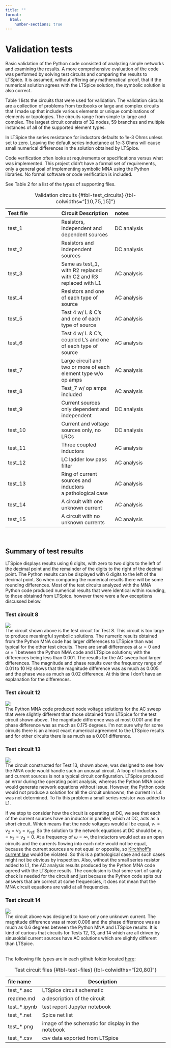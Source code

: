 ```yaml
---
title: ""
format:
  html:
    number-sections: true
---
```

# Validation tests {#sec-Validation}
Basic validation of the Python code consisted of analyzing simple networks and examining the results. A more comprehensive evaluation of the code was performed by solving test circuits and comparing the results to LTSpice. It is assumed, without offering any mathematical proof, that if the numerical solution agrees with the LTSpice solution, the symbolic solution is also correct. 

Table 1 lists the circuits that were used for validation. The validation circuits are a collection of problems from textbooks or large and complex circuits that I made up that include various elements or unique combinations of elements or topologies. The circuits range from simple to large and complex. The largest circuit consists of 32 nodes, 59 branches and multiple instances of all of the supported element types.

In LTSpice the series resistance for inductors defaults to 1e-3 Ohms unless set to zero. Leaving the default series inductance at 1e-3 Ohms will cause small numerical differences in the solution obtained by LTSpice.

Code verification often looks at requirements or specifications versus what was implemented. This project didn't have a formal set of requirements, only a general goal of implementing symbolic MNA using the Python libraries. No formal software or code verification is included.

See Table 2 for a list of the types of supporting files.

: Validation circuits {#tbl-test_circuits} {tbl-colwidths="[10,75,15]"}

| Test file | Circuit Description | notes |
|:---|:---|:---|
| test_1 | Resistors, independent and dependent sources | DC analysis |
| test_2 | Resistors and independent sources | DC analysis |
| test_3 | Same as test_1, with R2 replaced with C2 and R3 replaced with L1 | AC analysis |
| test_4 | Resistors and one of each type of source | AC analysis |
| test_5 | Test 4 w/ L & C's and one of each type of source | AC analysis |
| test_6 | Test 4 w/ L & C's, coupled L's and one of each type of source | AC analysis |
| test_7 | Large circuit and two or more of each element type w/o op amps | AC analysis |
| test_8 | Test_7 w/ op amps included | AC analysis |
| test_9 | Current sources only dependent and independent | DC analysis |
| test_10 | Current and voltage sources only, no LRCs | DC analysis |
| test_11 | Three coupled inductors | AC analysis |
| test_12 | LC ladder low pass filter | AC analysis |
| test_13 | Ring of current sources and inductors<br>a pathological case | AC analysis |
| test_14 | A circuit with one unknown current | AC analysis |
| test_15 | A circuit with no unknown currents | AC analysis |
<br>

## Summary of test results
LTSpice displays results using 6 digits, with zero to two digits to the left of the decimal point and the remainder of the digits to the right of the decimal point. The Python results can be displayed with 6 digits to the left of the decimal point. So when comparing the numerical results there will be some rounding differences. Most of the test circuits analyzed with the MNA Python code produced numerical results that were identical within rounding, to those obtained from LTSpice. however there were a few exceptions discussed below.

### Test circuit 8
![](test_8.png)  
The circuit shown above is the test circuit for Test 8. This circuit is too large to produce meaningful symbolic solutions. The numeric results obtained from the Python MNA code has larger differences to LTSpice than was typical for the other test circuits. There are small differences at $\omega = 0$ and $\omega = 1$ between the Python NMA code and LTSpice solutions; with the differences being less than 0.001. The results for the AC sweep had larger differences. The magnitude and phase results over the frequency range of 0.01 to 10 Hz shows that the magnitude difference was as much as 0.005 and the phase was as much as 0.02 difference. At this time I don’t have an explanation for the differences.

### Test circuit 12
![](test_12.png)  
The Python MNA code produced node voltage solutions for the AC sweep that were slightly different than those obtained from LTSpice for the test circuit shown above. The magnitude difference was at most 0.001 and the phase difference was as much as 0.175 degrees. I'm not sure why for some circuits there is an almost exact numerical agreement to the LTSpice results and for other circuits there is as much as a 0.001 difference.

### Test circuit 13
![](test_13.png)  
The circuit constructed for Test 13, shown above, was designed to see how the MNA code would handle such an unusual circuit. A loop of inductors and current sources is not a typical circuit configuration. LTSpice produced an error during the operating point analysis, whereas the Python MNA code would generate network equations without issue. However, the Python code would not produce a solution for all the circuit unknowns; the current in L4 was not determined. To fix this problem a small series resistor was added to L1.

If we stop to consider how the circuit is operating at DC, we see that each of the current sources have an inductor in parallel, which at DC, acts as a short circuit. Which means that the node voltages would all be equal, $v_1 = v_2 = v_3 = v_{ref}$. So the solution to the network equations at DC should be $v_1 = v_2 = v_3 = 0$. At a frequency of $\omega = \infty$, the inductors would act as an open circuits and the currents flowing into each note would not be equal, because the current sources are not equal or opposite, so [Kirchhoff's current law](https://en.wikipedia.org/wiki/Kirchhoff%27s_circuit_laws) would be violated. So this is a pathological case and such cases might not be obvious by inspection. Also, without the small series resistor added to L1, the AC analysis results produced by the Python MNA code agreed with the LTSpice results. The conclusion is that some sort of sanity check is needed for the circuit and just because the Python code spits out answers that are correct at some frequencies, it does not mean that the MNA circuit equations are valid at all frequencies. 

### Test circuit 14
![](test_14.png)  
The circuit above was designed to have only one unknown current. The magnitude difference was at most 0.006 and the phase difference was as much as 0.6 degrees between the Python MNA and LTSpice results. It is kind of curious that circuits for Tests 12, 13, and 14 which are all driven by sinusoidal current sources have AC solutions which are slightly different than LTSpice. 
<br>
<br>

The following file types are in each github folder located [here](https://github.com/Tiburonboy/Symbolic-modified-nodal-analysis/tree/master/test%20circuits):

: Test circuit files {#tbl-test-files} {tbl-colwidths="[20,80]"}

| file name | Description |
|:---------------|-------------|
| test_*.asc | LTSpice circuit schematic |
| readme.md | a description of the circuit |
| test_*.ipynb | test report Jupyter notebook |
| test_*.net | Spice net list |    
| test_*.png | image of the schematic for display in the notebook |
| test_*.csv | csv data exported from LTSpice |


